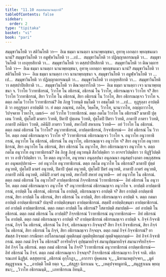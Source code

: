 ```yaml
---
title: "11.10 สตฺตสมถนานตฺถาทิ"
tableOfContents: false
sidebar:
  order: 2
type: "tipitaka"
basket: "vi"
book: "pari"
---
```



<DynamicBreadcrumb />

<Division number="354" book="pari">

<Paragraph number="1745" book="pari">
สมฺมุขาวินโยติ วา สติวินโยติ วา—  อิเม ธมฺมา นานตฺถา นานาพฺยญฺชนา, อุทาหุ เอกตฺถา พฺยญฺชนเมว นานํ? สมฺมุขาวินโยติ วา อมูฬฺหวินโยติ วา …เป…  สมฺมุขาวินโยติ วา ปฏิญฺญาตกรณนฺติ วา…  สมฺมุขาวินโยติ วา เยภุยฺยสิกาติ วา…  สมฺมุขาวินโยติ วา ตสฺสปาปิยสิกาติ วา…  สมฺมุขาวินโยติ วา ติณวตฺถารโกติ วา—  อิเม ธมฺมา นานตฺถา นานาพฺยญฺชนา, อุทาหุ เอกตฺถา พฺยญฺชนเมว นานํ? สมฺมุขาวินโยติ วา สติวินโยติ วา—  อิเม ธมฺมา นานตฺถา เจว นานาพฺยญฺชนา จ. สมฺมุขาวินโยติ วา อมูฬฺหวินโยติ วา …เป…  สมฺมุขาวินโยติ วา ปฏิญฺญาตกรณนฺติ วา…  สมฺมุขาวินโยติ วา เยภุยฺยสิกาติ วา…  สมฺมุขาวินโยติ วา ตสฺสปาปิยสิกาติ วา…  สมฺมุขาวินโยติ วา ติณวตฺถารโกติ วา—  อิเม ธมฺมา นานตฺถา เจว นานาพฺยญฺชนา จ.
</Paragraph>

</Division>
<Division number="355" book="pari">

<Paragraph number="1746" book="pari">
วิวาโท วิวาทาธิกรณํ, วิวาโท โน อธิกรณํ, อธิกรณํ โน วิวาโท, อธิกรณญฺเจว วิวาโท จ? สิยา วิวาโท วิวาทาธิกรณํ, สิยา วิวาโท โน อธิกรณํ, สิยา อธิกรณํ โน วิวาโท, สิยา อธิกรณญฺเจว วิวาโท จ.
</Paragraph>

<Paragraph number="1747" book="pari">
ตตฺถ กตโม วิวาโท วิวาทาธิกรณํ? อิธ ภิกฺขู วิวทนฺติ ธมฺโมติ วา อธมฺโมติ วา …เป…  ทุฏฺฐุลฺลา อาปตฺตีติ วา อทุฏฺฐุลฺลา อาปตฺตีติ วา. ยํ ตตฺถ ภณฺฑนํ, กลโห, วิคฺคโห, วิวาโท, นานาวาโท, อญฺญถาวาโท, วิปจฺจตาย โวหาโร, เมธกํ—  อยํ วิวาโท วิวาทาธิกรณํ.
</Paragraph>

<Paragraph number="1748" book="pari">
ตตฺถ กตโม วิวาโท โน อธิกรณํ? มาตาปิ ปุตฺเตน วิวทติ, ปุตฺโตปิ มาตรา วิวทติ, ปิตาปิ ปุตฺเตน วิวทติ, ปุตฺโตปิ ปิตรา วิวทติ, ภาตาปิ ภาตรา วิวทติ, ภาตาปิ ภคินิยา วิวทติ, ภคินีปิ ภาตรา วิวทติ, สหาโยปิ สหาเยน วิวทติ—  อยํ วิวาโท โน อธิกรณํ.
</Paragraph>

<Paragraph number="1749" book="pari">
ตตฺถ กตมํ อธิกรณํ โน วิวาโท? อนุวาทาธิกรณํ, อาปตฺตาธิกรณํ, กิจฺจาธิกรณํ—  อิทํ อธิกรณํ โน วิวาโท.
</Paragraph>

<Paragraph number="1750" book="pari">
ตตฺถ กตมํ อธิกรณญฺเจว วิวาโท จ? วิวาทาธิกรณํ อธิกรณญฺเจว วิวาโท จ.
</Paragraph>

</Division>
<Division number="356" book="pari">

<Paragraph number="1751" book="pari">
อนุวาโท อนุวาทาธิกรณํ, อนุวาโท โน อธิกรณํ, อธิกรณํ โน อนุวาโท, อธิกรณญฺเจว อนุวาโท จ? สิยา อนุวาโท อนุวาทาธิกรณํ, สิยา อนุวาโท โน อธิกรณํ, สิยา อธิกรณํ โน อนุวาโท, สิยา อธิกรณญฺเจว อนุวาโท จ.
</Paragraph>

<Paragraph number="1752" book="pari">
ตตฺถ กตโม อนุวาโท อนุวาทาธิกรณํ? อิธ ภิกฺขู ภิกฺขุํ อนุวทนฺติ สีลวิปตฺติยา วา อาจารวิปตฺติยา วา ทิฏฺฐิวิปตฺติยา วา อาชีววิปตฺติยา วา. โย ตตฺถ อนุวาโท, อนุวทนา อนุลฺลปนา อนุภณนา อนุสมฺปวงฺกตา อพฺภุสฺสหนตา อนุพลปฺปทานํ—  อยํ อนุวาโท อนุวาทาธิกรณํ.
</Paragraph>

<Paragraph number="1753" book="pari">
ตตฺถ กตโม อนุวาโท โน อธิกรณํ? มาตาปิ ปุตฺตํ อนุวทติ, ปุตฺโตปิ มาตรํ อนุวทติ, ปิตาปิ ปุตฺตํ อนุวทติ, ปุตฺโตปิ ปิตรํ อนุวทติ, ภาตาปิ ภาตรํ อนุวทติ, ภาตาปิ ภคินึ อนุวทติ, ภคินีปิ ภาตรํ อนุวทติ, สหาโยปิ สหายํ อนุวทติ—  อยํ อนุวาโท โน อธิกรณํ.
</Paragraph>

<Paragraph number="1754" book="pari">
ตตฺถ กตมํ อธิกรณํ โน อนุวาโท? อาปตฺตาธิกรณํ กิจฺจาธิกรณํ วิวาทาธิกรณํ—  อิทํ อธิกรณํ โน อนุวาโท.
</Paragraph>

<Paragraph number="1755" book="pari">
ตตฺถ กตมํ อธิกรณญฺเจว อนุวาโท จ? อนุวาทาธิกรณํ อธิกรณญฺเจว อนุวาโท จ.
</Paragraph>

</Division>
<Division number="357" book="pari">

<Paragraph number="1756" book="pari">
อาปตฺติ อาปตฺตาธิกรณํ, อาปตฺติ โน อธิกรณํ, อธิกรณํ โน อาปตฺติ, อธิกรณญฺเจว อาปตฺติ จ? สิยา อาปตฺติ อาปตฺตาธิกรณํ, สิยา อาปตฺติ โน อธิกรณํ, สิยา อธิกรณํ โน อาปตฺติ, สิยา อธิกรณญฺเจว อาปตฺติ จ.
</Paragraph>

<Paragraph number="1757" book="pari">
ตตฺถ กตมา อาปตฺติ อาปตฺตาธิกรณํ? ปญฺจปิ อาปตฺติกฺขนฺธา อาปตฺตาธิกรณํ. สตฺตปิ อาปตฺติกฺขนฺธา อาปตฺตาธิกรณํ. อยํ อาปตฺติ อาปตฺตาธิกรณํ.
</Paragraph>

<Paragraph number="1758" book="pari">
ตตฺถ กตมา อาปตฺติ โน อธิกรณํ? โสตาปตฺติ สมาปตฺติ—  อยํ อาปตฺติ โน อธิกรณํ.
</Paragraph>

<Paragraph number="1759" book="pari">
ตตฺถ กตมํ อธิกรณํ โน อาปตฺติ? กิจฺจาธิกรณํ วิวาทาธิกรณํ อนุวาทาธิกรณํ—  อิทํ อธิกรณํ โน อาปตฺติ.
</Paragraph>

<Paragraph number="1760" book="pari">
ตตฺถ กตมํ อธิกรณญฺเจว อาปตฺติ จ? อาปตฺตาธิกรณํ อธิกรณญฺเจว อาปตฺติ จ.
</Paragraph>

</Division>
<Division number="358" book="pari">

<Paragraph number="1761" book="pari">
กิจฺจํ กิจฺจาธิกรณํ, กิจฺจํ โน อธิกรณํ, อธิกรณํ โน กิจฺจํ, อธิกรณญฺเจว กิจฺจญฺจ? สิยา กิจฺจํ กิจฺจาธิกรณํ, สิยา กิจฺจํ โน อธิกรณํ, สิยา อธิกรณํ โน กิจฺจํ, สิยา อธิกรณญฺเจว กิจฺจญฺจ.
</Paragraph>

<Paragraph number="1762" book="pari">
ตตฺถ กตมํ กิจฺจํ กิจฺจาธิกรณํ? ยา สํฆสฺส กิจฺจยตา กรณียตา อปโลกนกมฺมํ ญตฺติกมฺมํ ญตฺติทุติยกมฺมํ ญตฺติจตุตฺถกมฺมํ—  อิทํ กิจฺจํ กิจฺจาธิกรณํ.
</Paragraph>

<Paragraph number="1763" book="pari">
ตตฺถ กตมํ กิจฺจํ โน อธิกรณํ? อาจริยกิจฺจํ อุปชฺฌายกิจฺจํ สมานุปชฺฌายกิจฺจํ สมานาจริยกิจฺจํ—  อิทํ กิจฺจํ โน อธิกรณํ.
</Paragraph>

<Paragraph number="1764" book="pari">
ตตฺถ กตมํ อธิกรณํ โน กิจฺจํ? วิวาทาธิกรณํ อนุวาทาธิกรณํ อาปตฺตาธิกรณํ—  อิทํ อธิกรณํ โน กิจฺจํ.
</Paragraph>

<Paragraph number="1765" book="pari">
ตตฺถ กตมํ อธิกรณญฺเจว กิจฺจญฺจ? กิจฺจาธิกรณํ อธิกรณญฺเจว กิจฺจํ จาติ.

</Paragraph>
</Division>

<Paragraph number="1766" type="center" book="pari">
อธิกรณเภทํ นิฏฺฐิตํ.



</Paragraph>

<Paragraph number="1767" type="center" book="pari">
ตสฺสุทฺทานํ


</Paragraph>

<Paragraph number="1768" type="verses" book="pari">
_อธิกรณํ อุกฺโกฏา,_  
_อาการา ปุคฺคเลน จ;_  
_นิทานเหตุปจฺจยา,_  
_มูลํ สมุฏฺฐาเนน จ._  

</Paragraph>

<Paragraph number="1769" type="verses" book="pari">
_อาปตฺติ โหติ ยตฺถ จ,_  
_สํสฏฺฐา นิทาเนน จ;_  
_เหตุปจฺจยมูลานิ,_  
_สมุฏฺฐาเนน พฺยญฺชนา;_  
_วิวาโท อธิกรณนฺติ,_  
_เภทาธิกรเณ อิทนฺติ._
</Paragraph>
